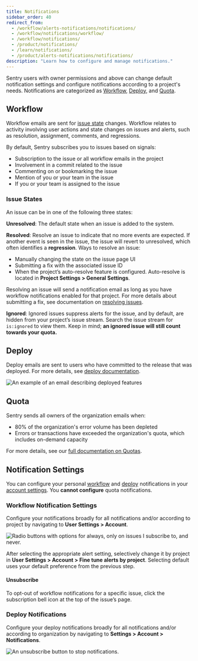 ```yaml
---
title: Notifications
sidebar_order: 40
redirect_from:
  - /workflow/alerts-notifications/notifications/
  - /workflow/notifications/workflow/
  - /workflow/notifications/
  - /product/notifications/
  - /learn/notifications/
  - /product/alerts-notifications/notifications/
description: "Learn how to configure and manage notifications."
---
```


Sentry users with owner permissions and above can change default notification settings and configure notifications according to a project's needs. Notifications are categorized as [Workflow](#workflow), [Deploy](#deploy), and [Quota](#quota).

## Workflow

Workflow emails are sent for [issue state](#issue-states) changes. Workflow relates to activity involving user actions and state changes on issues and alerts, such as resolution, assignment, comments, and regressions.

By default, Sentry subscribes you to issues based on signals:

- Subscription to the issue or all workflow emails in the project
- Involvement in a commit related to the issue
- Commenting on or bookmarking the issue
- Mention of you or your team in the issue
- If you or your team is assigned to the issue

### Issue States

An issue can be in one of the following three states:

**Unresolved**: The default state when an issue is added to the system.

**Resolved**: Resolve an issue to indicate that no more events are expected. If another event is seen in the issue, the issue will revert to unresolved, which often identifies a **regression**. Ways to resolve an issue:

- Manually changing the state on the issue page UI
- Submitting a fix with the associated issue ID
- When the project’s auto-resolve feature is configured. Auto-resolve is located in **Project Settings > General Settings**.

Resolving an issue will send a notification email as long as you have workflow notifications enabled for that project. For more details about submitting a fix, see documentation on [resolving issues](/product/releases/suspect-commits/).

**Ignored**: Ignored issues suppress alerts for the issue, and by default, are hidden from your project’s issue stream. Search the issue stream for `is:ignored` to view them. Keep in mind; **an ignored issue will still count towards your quota.**

## Deploy

Deploy emails are sent to users who have committed to the release that was deployed. For more details, see [deploy documentation](/product/releases/setup/#notify-sentry).

![An example of an email describing deployed features](deploy-emails.png)

## Quota

Sentry sends all owners of the organization emails when:

- 80% of the organization's error volume has been depleted
- Errors or transactions have exceeded the organization's quota, which includes on-demand capacity

For more details, see our [full documentation on Quotas](/product/accounts/quotas/).

## Notification Settings

You can configure your personal [workflow](#workflow) and [deploy](#deploy) notifications in your [account settings](https://sentry.io/settings/account/notifications/). You **cannot configure** quota notifications.

### Workflow Notification Settings

Configure your notifications broadly for all notifications and/or according to project by navigating to **User Settings > Account**.

![Radio buttons with options for always, only on issues I subscribe to, and never.](workflow_notifications_subscription.png)

After selecting the appropriate alert setting, selectively change it by project in **User Settings > Account > Fine tune alerts by project**. Selecting default uses your default preference from the previous step.

#### Unsubscribe

To opt-out of workflow notifications for a specific issue, click the subscription bell icon at the top of the issue’s page.

### Deploy Notifications

Configure your deploy notifications broadly for all notifications and/or according to organization by navigating to **Settings > Account > Notifications**.

![An unsubscribe button to stop notifications.](deploy_notifications.png)
